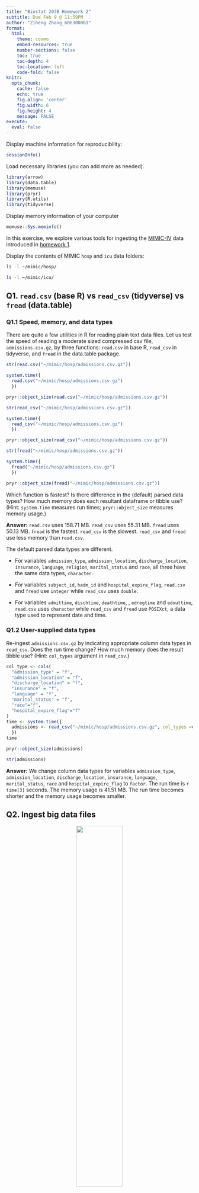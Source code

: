 ```yaml
---
title: "Biostat 203B Homework 2"
subtitle: Due Feb 9 @ 11:59PM
author: "Ziheng Zhang_606300061"
format:
  html:
    theme: cosmo
    embed-resources: true
    number-sections: false
    toc: true
    toc-depth: 4
    toc-location: left
    code-fold: false
knitr:
  opts_chunk: 
    cache: false    
    echo: true
    fig.align: 'center'
    fig.width: 6
    fig.height: 4
    message: FALSE
execute:
  eval: false    
---
```


Display machine information for reproducibility:
```r
sessionInfo()
```

Load necessary libraries (you can add more as needed).
```r
library(arrow)
library(data.table)
library(memuse)
library(pryr)
library(R.utils)
library(tidyverse)
```

Display memory information of your computer
```r
memuse::Sys.meminfo()
```

In this exercise, we explore various tools for ingesting the [MIMIC-IV](https://mimic.mit.edu/docs/iv/) data introduced in [homework 1](https://ucla-biostat-203b.github.io/2024winter/hw/hw1/hw1.html).

Display the contents of MIMIC `hosp` and `icu` data folders:

```bash
ls -l ~/mimic/hosp/
```

```bash
ls -l ~/mimic/icu/
```

## Q1. `read.csv` (base R) vs `read_csv` (tidyverse) vs `fread` (data.table)

### Q1.1 Speed, memory, and data types

There are quite a few utilities in R for reading plain text data files. Let us test the speed of reading a moderate sized compressed csv file, `admissions.csv.gz`, by three functions: `read.csv` in base R, `read_csv` in tidyverse, and `fread` in the data.table package. 
```r
str(read.csv("~/mimic/hosp/admissions.csv.gz"))
``` 

```r
system.time({
  read.csv("~/mimic/hosp/admissions.csv.gz")
  })
```

```r
pryr::object_size(read.csv("~/mimic/hosp/admissions.csv.gz"))
```

```r
str(read_csv("~/mimic/hosp/admissions.csv.gz"))
```

```r
system.time({
  read_csv("~/mimic/hosp/admissions.csv.gz")
  })
```

```r
pryr::object_size(read_csv("~/mimic/hosp/admissions.csv.gz"))
```

```r
str(fread("~/mimic/hosp/admissions.csv.gz"))
```

```r
system.time({
  fread("~/mimic/hosp/admissions.csv.gz")
  })
```

```r
pryr::object_size(fread("~/mimic/hosp/admissions.csv.gz"))
```

Which function is fastest? Is there difference in the (default) parsed data types? How much memory does each resultant dataframe or tibble use? (Hint: `system.time` measures run times; `pryr::object_size` measures memory usage.) 

**Answer:** `read.csv` uses 158.71 MB. `read_csv` uses 55.31 MB.  `fread` uses 50.13 MB. `fread` is the fastest. `read_csv` is the slowest. `read_csv` and `fread` use less memory than `read.csv`.  

The default parsed data types are different.

- For variables `admission_type`, `admission_location`, `discharge_location`, `insurance`, `language`, `religion`, `marital_status` and `race`, all three have the same data types, `character`.

- For variables `subject_id`, `hadm_id` and `hospital_expire_flag`, `read.csv` and `fread` use `integer` while `read_csv` uses `double`.

- For variables `admittime`, `dischtime`, `deathtime`, , `edregtime` and `edouttime`, `read.csv` uses `character` while `read_csv` and `fread` use `POSIXct`, a data type used to represent date and time.


### Q1.2 User-supplied data types

Re-ingest `admissions.csv.gz` by indicating appropriate column data types in `read_csv`. Does the run time change? How much memory does the result tibble use? (Hint: `col_types` argument in `read_csv`.)
```r
col_type <- cols(
  "admission_type" = "f",
  "admission_location" = "f",
  "discharge_location" = "f",
  "insurance" = "f",
  "language" = "f",
  "marital_status" = "f",
  "race"="f",
  "hospital_expire_flag"="f"
)
time <- system.time({
  admissions <- read_csv("~/mimic/hosp/admissions.csv.gz", col_types =col_type)
  })
time
```

```r
pryr::object_size(admissions)
```

```r
str(admissions)
```
**Answer:** We change column data types for variables `admission_type`, `admission_location`, `discharge_location`, `insurance`, `language`, `marital_status`, `race` and `hospital_expire_flag` to `factor`. The run time is `r time[3]` seconds. The memory usage is 41.51 MB. The run time becomes shorter and the memory usage becomes smaller.

## Q2. Ingest big data files

<p align="center">
  <img src="./bigfile.png" width="50%">
</p>

Let us focus on a bigger file, `labevents.csv.gz`, which is about 125x bigger than `admissions.csv.gz`.
```bash
#| eval: true
ls -l ~/mimic/hosp/labevents.csv.gz
```
Display the first 10 lines of this file.
```bash
#| eval: true
zcat < ~/mimic/hosp/labevents.csv.gz | head -10
```

### Q2.1 Ingest `labevents.csv.gz` by `read_csv`

<p align="center">
  <img src="./readr_logo.png" width="20%">
</p>

Try to ingest `labevents.csv.gz` using `read_csv`. What happens? If it takes more than 5 minutes on your computer, then abort the program and report your findings. 
```r
read_csv("~/mimic/hosp/labevents.csv.gz")
```
**Answer:** It takes more than 5 minutes on my computer and my RStudio crashed. So I abort the program.

### Q2.2 Ingest selected columns of `labevents.csv.gz` by `read_csv`

Try to ingest only columns `subject_id`, `itemid`, `charttime`, and `valuenum` in `labevents.csv.gz` using `read_csv`.  Does this solve the ingestion issue? (Hint: `col_select` argument in `read_csv`.)
```r
read_csv("~/mimic/hosp/labevents.csv.gz", col_select = c("subject_id", 
                                                         "itemid", "charttime", 
                                                         "valuenum"))
```
**Answer:** It solves the ingestion issue. It only takes around 4 minutes on my computer.

### Q2.3 Ingest subset of `labevents.csv.gz`

<p align="center">
  <img src="./linux_logo.png" width="20%">
</p>

Our first strategy to handle this big data file is to make a subset of the `labevents` data.  Read the [MIMIC documentation](https://mimic.mit.edu/docs/iv/modules/hosp/labevents/) for the content in data file `labevents.csv`.

In later exercises, we will only be interested in the following lab items: creatinine (50912), potassium (50971), sodium (50983), chloride (50902), bicarbonate (50882), hematocrit (51221), white blood cell count (51301), and glucose (50931) and the following columns: `subject_id`, `itemid`, `charttime`, `valuenum`. Write a Bash command to extract these columns and rows from `labevents.csv.gz` and save the result to a new file `labevents_filtered.csv.gz` in the current working directory. (Hint: use `zcat <` to pipe the output of `labevents.csv.gz` to `awk` and then to `gzip` to compress the output. To save render time, put `#| eval: false` at the beginning of this code chunk.)

Display the first 10 lines of the new file `labevents_filtered.csv.gz`. How many lines are in this new file? How long does it take `read_csv` to ingest `labevents_filtered.csv.gz`?
```bash
#| eval: false
zcat < ~/mimic/hosp/labevents.csv.gz | \
awk -F, 'BEGIN{OFS=","} {
if ($5==50912 || $5==50971 || $5==50983 || $5==50902 || $5==50882 || 
$5==51221 || $5==51301 || $5==50931) print $2,$5,$7,$10}' | \
gzip > ./labevents_filtered.csv.gz
```

```bash
#| eval: true
zcat < ./labevents_filtered.csv.gz | head -10
zcat < ./labevents_filtered.csv.gz | wc -l
```

```r
time1 <- system.time({
  read_csv("./labevents_filtered.csv.gz")
  })
time1
```
**Answer:** There are 24855909 lines in this new file. It takes `r time1[3]` seconds to ingest `labevents_filtered.csv.gz` by using `read_csv`.

### Q2.4 Ingest `labevents.csv` by Apache Arrow

<p align="center">
  <img src="./arrow_logo.png" width="30%">
</p>

Our second strategy is to use [Apache Arrow](https://arrow.apache.org/) for larger-than-memory data analytics. Unfortunately Arrow does not work with gz files directly. First decompress `labevents.csv.gz` to `labevents.csv` and put it in the current working directory. To save render time, put `#| eval: false` at the beginning of this code chunk.
```bash
#| eval: false
zcat < ~/mimic/hosp/labevents.csv.gz > ./labevents.csv
```


Then use [`arrow::open_dataset`](https://arrow.apache.org/docs/r/reference/open_dataset.html) to ingest `labevents.csv`, select columns, and filter `itemid` as in Q2.3. How long does the ingest+select+filter process take? Display the number of rows and the first 10 rows of the result tibble, and make sure they match those in Q2.3. (Hint: use `dplyr` verbs for selecting columns and filtering rows.)
```r
labevents_csv <- arrow::open_dataset("./labevents.csv", format = "csv")
filtered_labevents_csv <- labevents_csv |> 
  dplyr::select(subject_id, itemid, charttime, valuenum) |> 
  dplyr::filter(itemid %in% c(50912, 50971, 50983, 50902, 
                              50882, 51221, 51301, 50931)) |> dplyr::collect()
filtered_labevents_csv$charttime <- as.POSIXct(
  filtered_labevents_csv$charttime, tz = "UTC")
```

```r
time2 <- system.time({
  labevents_csv <- arrow::open_dataset("./labevents.csv", format = "csv") |> 
    dplyr::select(subject_id, itemid, charttime, valuenum) |> 
    dplyr::filter(itemid %in% c(50912, 50971, 50983, 50902, 
                                50882, 51221, 51301, 50931))   
})
time2
```

```r
nrow(filtered_labevents_csv)
head(filtered_labevents_csv,10)
```
**Answer:** It takes `r time2[3]` seconds for the ingest+select+filter process. There are 24855909 rows and they match those in Q2.3. Here I use `as.POSIXct(tz = "UTC")` to avoid the time zone issue because in my RStudio the default time zone is set to the Los Angeles's time zone. When I ingest the `labevents.csv` file, the `charttime` column uses the UTC time zone but when I output the results, the `charttime` column is converted to my time zone in RStudio (Los Angeles). That is why Q2.4 originally had different `charttime` values from Q2.3.

Write a few sentences to explain what is Apache Arrow. Imagine you want to explain it to a layman in an elevator.

**Answer:** Apache Arrow is like a universal language for data that allows different software systems to talk to each other more efficiently. It's a way of organizing and sharing data in a format that's easy for computers to understand and work with, kind of like a common currency that all programs can use without needing to constantly convert or translate. This makes data processing faster and smoother, helping different software programs to work together smoothly, much like how a common language helps people from different countries communicate easily, like English.

### Q2.5 Compress `labevents.csv` to Parquet format and ingest/select/filter

<p align="center">
  <img src="./parquet_logo.png" width="30%">
</p>

Re-write the csv file `labevents.csv` in the binary Parquet format (Hint: [`arrow::write_dataset`](https://arrow.apache.org/docs/r/reference/write_dataset.html).) How large is the Parquet file(s)? How long does the ingest+select+filter process of the Parquet file(s) take? Display the number of rows and the first 10 rows of the result tibble and make sure they match those in Q2.3. (Hint: use `dplyr` verbs for selecting columns and filtering rows.)
```r
labevents_csv <- arrow::open_dataset("./labevents.csv", format = "csv")
arrow::write_dataset(labevents_csv, "labevents.parquet", format = "parquet")
file.size("./labevents.parquet/part-0.parquet")
```
**Answer:** The Parquet file is 2070040265 bytes so it is 1.9G.

``` r
labevents_parquet <- arrow::open_dataset("./labevents.parquet", 
                                         format = "parquet")
filtered_labevents_parquet <- labevents_parquet |> 
  dplyr::select(subject_id, itemid, charttime, valuenum) |> 
  dplyr::filter(itemid %in% c(50912, 50971, 50983, 50902, 
                              50882, 51221, 51301, 50931)) |> dplyr::collect() 
filtered_labevents_parquet$charttime <- as.POSIXct(
  filtered_labevents_parquet$charttime, tz = "UTC")
```

```r
time3 <- system.time({
  labevents_parquet <- arrow::open_dataset("./labevents.parquet", 
                                           format = "parquet") |> 
    dplyr::select(subject_id, itemid, charttime, valuenum) |> 
    dplyr::filter(itemid %in% c(50912, 50971, 50983, 50902, 
                                50882, 51221, 51301, 50931))
  })
time3
```

```r
nrow(filtered_labevents_parquet)
head(filtered_labevents_parquet,10)
```
**Answer:** It takes `r time3[3]` seconds for the ingest+select+filter process. There are 24855909 rows and they match those in Q2.3.

Write a few sentences to explain what is the Parquet format. Imagine you want to explain it to a layman in an elevator.

**Answer:** Parquet is like a special way of organizing the large data so that it can be stored on many computers, kind of like splitting the table into smaller pieces and putting each piece on a different shelf. This makes it really fast to read and analyze the data, because instead of looking through the whole table at once, you can just grab the pieces you need from each shelf. So, Parquet helps big data stay organized and easy to work with, even when it's spread out across many computers. 

### Q2.6 DuckDB

<p align="center">
  <img src="./duckdb_logo.png" width="20%">
</p>

Ingest the Parquet file, convert it to a DuckDB table by [`arrow::to_duckdb`](https://arrow.apache.org/docs/r/reference/to_duckdb.html), select columns, and filter rows as in Q2.5. How long does the ingest+convert+select+filter process take? Display the number of rows and the first 10 rows of the result tibble and make sure they match those in Q2.3. (Hint: use `dplyr` verbs for selecting columns and filtering rows.)
```r
labevents_parquet <- arrow::open_dataset("./labevents.parquet", 
                                         format = "parquet")
labevents_duckdb <- arrow::to_duckdb(labevents_parquet,table = "labevents")
filtered_labevents_duckdb <- labevents_duckdb |> 
  dplyr::select(subject_id, itemid, charttime, valuenum) |> 
  dplyr::filter(itemid %in% c(50912, 50971, 50983, 50902, 
                              50882, 51221, 51301, 50931)) |> 
  dplyr::arrange(subject_id) |> dplyr::collect() 
filtered_labevents_duckdb$charttime <- as.POSIXct(
  filtered_labevents_duckdb$charttime, tz = "UTC")
```

```r
time4 <- system.time({
  labevents_duckdb <- arrow::open_dataset("./labevents.parquet", 
                                           format = "parquet") |>
    arrow::to_duckdb(table = "labevents_duckdb") |> 
    dplyr::select(subject_id, itemid, charttime, valuenum) |> 
    dplyr::filter(itemid %in% c(50912, 50971, 50983, 50902, 
                                50882, 51221, 51301, 50931))
  })
time4
```

```r
nrow(filtered_labevents_duckdb)
head(filtered_labevents_duckdb,10)
```
**Answer:** It takes `r time4[3]` seconds for the ingest+convert+select+filter process. There are 24855909 rows and they match those in Q2.3.

Write a few sentences to explain what is DuckDB. Imagine you want to explain it to a layman in an elevator.

**Answer:** DuckDB is a free, open source, embedded database management system designed for data analysis and online analytical processing. It is designed to be fast, reliable, portable, and easy to use. People can use it for lots of different things, like analyzing data and running queries. And it works very well with the R programming language.

```bash
#| eval: false
rm labevents.csv
```

## Q3. Ingest and filter `chartevents.csv.gz`

[`chartevents.csv.gz`](https://mimic.mit.edu/docs/iv/modules/icu/chartevents/) contains all the charted data available for a patient. During their ICU stay, the primary repository of a patient’s information is their electronic chart. The `itemid` variable indicates a single measurement type in the database. The `value` variable is the value measured for `itemid`. The first 10 lines of `chartevents.csv.gz` are
```bash
#| eval: true
zcat < ~/mimic/icu/chartevents.csv.gz | head -10
```
[`d_items.csv.gz`](https://mimic.mit.edu/docs/iv/modules/icu/d_items/) is the dictionary for the `itemid` in `chartevents.csv.gz`.
```bash
#| eval: true
zcat < ~/mimic/icu/d_items.csv.gz | head -10
```
In later exercises, we are interested in the vitals for ICU patients: heart rate (220045), mean non-invasive blood pressure (220181), systolic non-invasive blood pressure (220179), body temperature in Fahrenheit (223761), and respiratory rate (220210). Retrieve a subset of `chartevents.csv.gz` only containing these items, using the favorite method you learnt in Q2. 

Document the steps and show code. Display the number of rows and the first 10 rows of the result tibble.

**Answer:** I used the same method as Q2.3 to ingest and filter the `chartevents.csv.gz` file.  
First step is to write a Bash command to extract these rows from `chartevents.csv.gz` and save the result to a new file `chartevents_filtered.csv.gz` in the current working directory.
```bash
#| eval: false
zcat < ~/mimic/icu/chartevents.csv.gz | \
awk -F, 'BEGIN{OFS=","} {
if ($7 == 220045 || $7 == 220181 || $7 == 220179 || $7 == 223761 ||
$7 == 220210) print}' | gzip > ./chartevents_filtered.csv.gz
```
Second step is to use R command to read the new file.
```r
chartevents_filtered <- read_csv("./chartevents_filtered.csv.gz", col_names = 
                                   c('subject_id', 'hadm_id', 
                                     'stay_id', 'caregiver_id', 
                                     'charttime', 'storetime', 
                                     'itemid', 'value', 
                                     'valuenum', 'valueuom', 'warning'))
```
Third steps are to use R commands to display the number of rows and the first 10 rows of the new file.
```r
head(chartevents_filtered,10)
```

```r
nrow(chartevents_filtered)
```
**Answer:** There are 22502319 rows.






